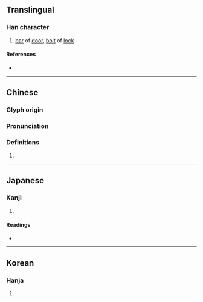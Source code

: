 {{character info/new}}
==Translingual==

===Han character===
{{Han char|rn=75|rad=木|as=09|sn=13|four=45944|canj=DNKQ|ids=⿰木建}}

# [[bar]] of [[door]], [[bolt]] of [[lock]]

====References====
* {{Han ref|kx=0539.180|dkj=15136|dj=0927.040|hdz=21240.020|uh=6957|ud=26967|bh=DDD4|bd=56788}}

----

==Chinese==
{{zh-forms}}

===Glyph origin===
{{Han etym}}

===Pronunciation===
{{zh-pron
|m=jiàn,jiǎn
|c=gin6,kin2
|mc=y
|oc=y
|ma=
|cat=n
}}

===Definitions===
{{zh-hanzi}}

# {{rfdef|zh}}

----

==Japanese==

===Kanji===
{{ja-kanji|grade=|rs=木09}}

# {{rfdef|ja|sort=木09}}

====Readings====
* {{ja-readings|on=[[けん]] (ken), [[ごん]] (gon)|kun=[[かんぬき]] (kannuki)}}

----

==Korean==

===Hanja===
{{ko-hanja|hangeul=건|eumhun=|rv=geon|mr=kŏn|y=ken}}

# {{rfdef|ko|sort=木09}}